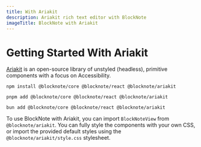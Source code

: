 ```yaml
---
title: With Ariakit
description: Ariakit rich text editor with BlockNote
imageTitle: BlockNote with Ariakit
---
```


# Getting Started With Ariakit

[Ariakit](https://ariakit.org/) is an open-source library of unstyled (headless), primitive components with a focus on Accessibility.

```console tab="npm"
npm install @blocknote/core @blocknote/react @blocknote/ariakit
```

```console tab="pnpm"
pnpm add @blocknote/core @blocknote/react @blocknote/ariakit
```

```console tab="bun"
bun add @blocknote/core @blocknote/react @blocknote/ariakit
```

To use BlockNote with Ariakit, you can import `BlockNoteView` from `@blocknote/ariakit`. You can fully style the components with your own CSS, or import the provided default styles using the `@blocknote/ariakit/style.css` stylesheet.

<Example name="basic/ariakit" />
